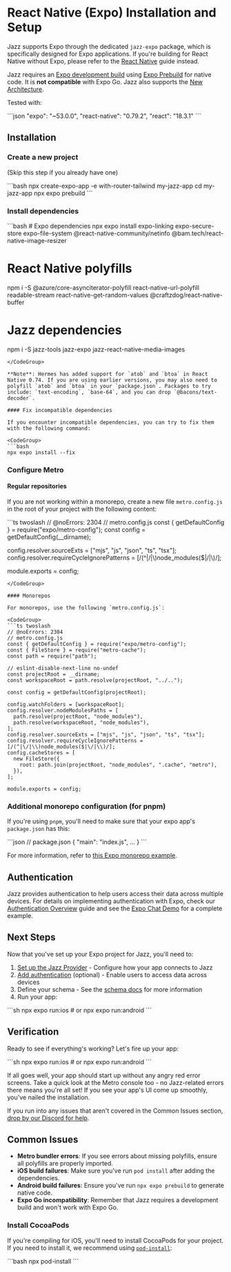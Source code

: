

# React Native (Expo) Installation and Setup

Jazz supports Expo through the dedicated `jazz-expo` package, which is specifically designed for Expo applications. If you're building for React Native without Expo, please refer to the [React Native](/docs/react-native/project-setup) guide instead.

Jazz requires an [Expo development build](https://docs.expo.dev/develop/development-builds/introduction/) using [Expo Prebuild](https://docs.expo.dev/workflow/prebuild/) for native code. It is **not compatible** with Expo Go. Jazz also supports the [New Architecture](https://docs.expo.dev/guides/new-architecture/).

Tested with:

<CodeGroup>
```json
"expo": "~53.0.0",
"react-native": "0.79.2",
"react": "18.3.1"
```
</CodeGroup>

## Installation

### Create a new project

(Skip this step if you already have one)

<CodeGroup>
```bash
npx create-expo-app -e with-router-tailwind my-jazz-app
cd my-jazz-app
npx expo prebuild
```
</CodeGroup>

### Install dependencies

<CodeGroup>
```bash
# Expo dependencies
npx expo install expo-linking expo-secure-store expo-file-system @react-native-community/netinfo @bam.tech/react-native-image-resizer

# React Native polyfills
npm i -S @azure/core-asynciterator-polyfill react-native-url-polyfill readable-stream react-native-get-random-values @craftzdog/react-native-buffer

# Jazz dependencies
npm i -S jazz-tools jazz-expo jazz-react-native-media-images
```
</CodeGroup>

**Note**: Hermes has added support for `atob` and `btoa` in React Native 0.74. If you are using earlier versions, you may also need to polyfill `atob` and `btoa` in your `package.json`. Packages to try include: `text-encoding`, `base-64`, and you can drop `@bacons/text-decoder`.

#### Fix incompatible dependencies

If you encounter incompatible dependencies, you can try to fix them with the following command:

<CodeGroup>
```bash
npx expo install --fix
```
</CodeGroup>

### Configure Metro

#### Regular repositories

If you are not working within a monorepo, create a new file `metro.config.js` in the root of your project with the following content:

<CodeGroup>
```ts twoslash
// @noErrors: 2304
// metro.config.js
const { getDefaultConfig } = require("expo/metro-config");
const config = getDefaultConfig(__dirname);

config.resolver.sourceExts = ["mjs", "js", "json", "ts", "tsx"];
config.resolver.requireCycleIgnorePatterns = [/(^|\/|\\)node_modules($|\/|\\)/];

module.exports = config;
```
</CodeGroup>

#### Monorepos

For monorepos, use the following `metro.config.js`:

<CodeGroup>
```ts twoslash
// @noErrors: 2304
// metro.config.js
const { getDefaultConfig } = require("expo/metro-config");
const { FileStore } = require("metro-cache");
const path = require("path");

// eslint-disable-next-line no-undef
const projectRoot = __dirname;
const workspaceRoot = path.resolve(projectRoot, "../..");

const config = getDefaultConfig(projectRoot);

config.watchFolders = [workspaceRoot];
config.resolver.nodeModulesPaths = [
  path.resolve(projectRoot, "node_modules"),
  path.resolve(workspaceRoot, "node_modules"),
];
config.resolver.sourceExts = ["mjs", "js", "json", "ts", "tsx"];
config.resolver.requireCycleIgnorePatterns = [/(^|\/|\\)node_modules($|\/|\\)/];
config.cacheStores = [
  new FileStore({
    root: path.join(projectRoot, "node_modules", ".cache", "metro"),
  }),
];

module.exports = config;
```
</CodeGroup>

### Additional monorepo configuration (for pnpm)

If you're using `pnpm`, you'll need to make sure that your expo app's `package.json` has this:

<CodeGroup>
```json
// package.json
{
  "main": "index.js",
  ...
}
```
</CodeGroup>

For more information, refer to [this Expo monorepo example](https://github.com/byCedric/expo-monorepo-example#pnpm-workarounds).

## Authentication

Jazz provides authentication to help users access their data across multiple devices. For details on implementing authentication with Expo, check our [Authentication Overview](/docs/authentication/overview) guide and see the [Expo Chat Demo](https://github.com/garden-co/jazz/tree/main/examples/chat-rn-expo-clerk) for a complete example.

## Next Steps

Now that you've set up your Expo project for Jazz, you'll need to:

1. [Set up the Jazz Provider](/docs/react-native-expo/project-setup/providers) - Configure how your app connects to Jazz
2. [Add authentication](/docs/authentication/overview) (optional) - Enable users to access data across devices
3. Define your schema - See the [schema docs](/docs/schemas/covalues) for more information
4. Run your app:

<CodeGroup>
```sh
npx expo run:ios
# or
npx expo run:android
```
</CodeGroup>

## Verification

Ready to see if everything's working? Let's fire up your app:

<CodeGroup>
```sh
npx expo run:ios
# or
npx expo run:android
```
</CodeGroup>

If all goes well, your app should start up without any angry red error screens. Take a quick look at the Metro console too - no Jazz-related errors there means you're all set! If you see your app's UI come up smoothly, you've nailed the installation.

If you run into any issues that aren't covered in the Common Issues section, [drop by our Discord for help](https://discord.gg/utDMjHYg42).

## Common Issues

- **Metro bundler errors**: If you see errors about missing polyfills, ensure all polyfills are properly imported.
- **iOS build failures**: Make sure you've run `pod install` after adding the dependencies.
- **Android build failures**: Ensure you've run `npx expo prebuild` to generate native code.
- **Expo Go incompatibility**: Remember that Jazz requires a development build and won't work with Expo Go.

### Install CocoaPods

If you're compiling for iOS, you'll need to install CocoaPods for your project. If you need to install it, we recommend using [`pod-install`](https://www.npmjs.com/package/pod-install):

<CodeGroup>
```bash
npx pod-install
```
</CodeGroup>
